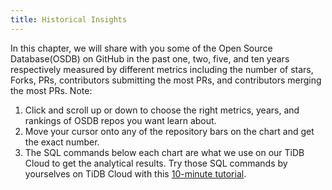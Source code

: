 ```yaml
---
title: Historical Insights
---
```


In this chapter, we will share with you some of the Open Source Database(OSDB) on GitHub in the past one, two, five, and ten years respectively measured by different metrics including the number of stars, Forks, PRs, contributors submitting the most PRs, and contributors merging the most PRs.
Note:
1. Click and scroll up or down to choose the right metrics, years, and rankings of OSDB repos you want learn about.
2. Move your cursor onto any of the repository bars on the chart and get the exact number.
3. The SQL commands below each chart are what we use on our TiDB Cloud to get the analytical results. Try those SQL commands by yourselves on TiDB Cloud with this [10-minute tutorial](https://ossinsight.io/_/more/analyze-github-events-on-tidb-cloud-in-10-minutesv).


<CommonChart repo='db_repos' chart='histories' />
